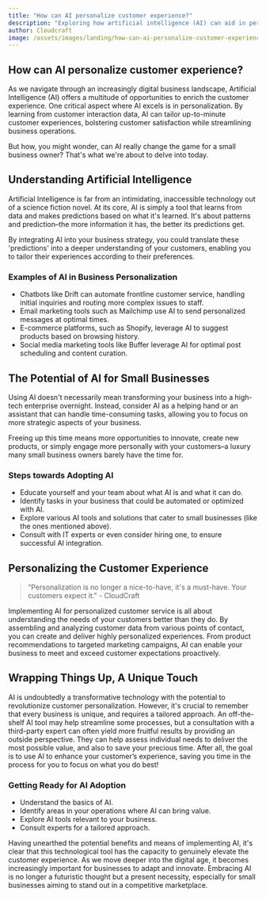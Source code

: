 ```yaml
---
title: "How can AI personalize customer experience?"
description: "Exploring how artificial intelligence (AI) can aid in personalizing the customer experience for small businesses."
author: Cloudcraft
image: /assets/images/landing/how-can-ai-personalize-customer-experience.jpg
---
```


## How can AI personalize customer experience?

As we navigate through an increasingly digital business landscape, Artificial Intelligence (AI) offers a multitude of opportunities to enrich the customer experience. One critical aspect where AI excels is in personalization. By learning from customer interaction data, AI can tailor up-to-minute customer experiences, bolstering customer satisfaction while streamlining business operations.

But how, you might wonder, can AI really change the game for a small business owner? That's what we're about to delve into today.

<ServicesBlurb />

## Understanding Artificial Intelligence

Artificial Intelligence is far from an intimidating, inaccessible technology out of a science fiction novel. At its core, AI is simply a tool that learns from data and makes predictions based on what it's learned. It's about patterns and prediction–the more information it has, the better its predictions get.

By integrating AI into your business strategy, you could translate these 'predictions' into a deeper understanding of your customers, enabling you to tailor their experiences according to their preferences.

### Examples of AI in Business Personalization

 * Chatbots like Drift can automate frontline customer service, handling initial inquiries and routing more complex issues to staff.
 * Email marketing tools such as Mailchimp use AI to send personalized messages at optimal times.
 * E-commerce platforms, such as Shopify, leverage AI to suggest products based on browsing history.
 * Social media marketing tools like Buffer leverage AI for optimal post scheduling and content curation.

## The Potential of AI for Small Businesses

Using AI doesn't necessarily mean transforming your business into a high-tech enterprise overnight. Instead, consider AI as a helping hand or an assistant that can handle time-consuming tasks, allowing you to focus on more strategic aspects of your business.

Freeing up this time means more opportunities to innovate, create new products, or simply engage more personally with your customers–a luxury many small business owners barely have the time for.

### Steps towards Adopting AI 

 * Educate yourself and your team about what AI is and what it can do.
 * Identify tasks in your business that could be automated or optimized with AI.
 * Explore various AI tools and solutions that cater to small businesses (like the ones mentioned above).
 * Consult with IT experts or even consider hiring one, to ensure successful AI integration.

<GetStartedBlurb />

## Personalizing the Customer Experience

<blockquote>“Personalization is no longer a nice-to-have, it's a must-have. Your customers expect it." - CloudCraft</blockquote>

Implementing AI for personalized customer service is all about understanding the needs of your customers better than they do. By assembling and analyzing customer data from various points of contact, you can create and deliver highly personalized experiences. From product recommendations to targeted marketing campaigns, AI can enable your business to meet and exceed customer expectations proactively.

## Wrapping Things Up, A Unique Touch

AI is undoubtedly a transformative technology with the potential to revolutionize customer personalization. However, it's crucial to remember that every business is unique, and requires a tailored approach. An off-the-shelf AI tool may help streamline some processes, but a consultation with a third-party expert can often yield more fruitful results by providing an outside perspective. They can help assess individual needs to deliver the most possible value, and also to save your precious time. After all, the goal is to use AI to enhance your customer’s experience, saving you time in the process for you to focus on what you do best!

### Getting Ready for AI Adoption

 * Understand the basics of AI.
 * Identify areas in your operations where AI can bring value.
 * Explore AI tools relevant to your business.
 * Consult experts for a tailored approach.
 
Having unearthed the potential benefits and means of implementing AI, it's clear that this technological tool has the capacity to genuinely elevate the customer experience. As we move deeper into the digital age, it becomes increasingly important for businesses to adapt and innovate. Embracing AI is no longer a futuristic thought but a present necessity, especially for small businesses aiming to stand out in a competitive marketplace.